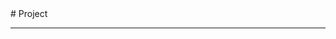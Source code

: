 
<BaseLayout title="Project">
  <BaseCard title="Project">
# Project

---

  </BaseCard>
    <ProjectCard
        title="Msfvenom-Aids"
        image="https://img.trtyr.top/images/Msfvenom-Aids.jpg"
        desc="MSF木马生成辅助工具"
        url="https://github.com/trtyr/Msfvenom-Aids"
        target="_self"
    />
</BaseLayout>
<ProjectJS />
